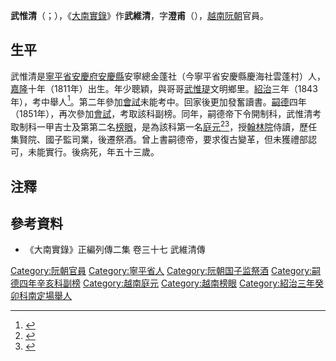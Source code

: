 '''武惟清'''（{{vie|v='''Vũ Duy Thanh'''|hn=武惟清}}；{{bd|1811年||1863年|catIdx=V武}}），《[[大南實錄|大南實錄]]》作'''武維清'''，字'''澄甫'''（{{vie|v='''Trừng Phủ'''|hn=澄甫}}），[[越南|越南]][[阮朝|阮朝]]官員。

==生平==
武惟清是[[寧平省|寧平省]][[安慶府|安慶府]][[安慶縣|安慶縣]]安寧總金蓬社（今寧平省安慶縣慶海社雲蓬村）人，[[嘉隆|嘉隆]]十年（1811年）出生。年少聰穎，與哥哥[[武惟瑅|武惟瑅]]文明鄉里。[[紹治|紹治]]三年（1843年），考中舉人<ref>{{Cite web |url=http://lib.nomfoundation.org/collection/1/volume/340/page/59 |title=《國朝鄉科錄》 |access-date=2018-06-09 |archive-date=2019-07-13 |archive-url=https://web.archive.org/web/20190713040623/http://lib.nomfoundation.org/collection/1/volume/340/page/59 |dead-url=no }}</ref>。第二年參加[[會試|會試]]未能考中。回家後更加發奮讀書。[[嗣德|嗣德]]四年（1851年），再次參加[[會試|會試]]，考取該科副榜。同年，嗣德帝下令開制科，武惟清考取制科一甲吉士及第第二名[[榜眼|榜眼]]，是為該科第一名[[庭元|庭元]]<ref>{{Cite web |url=http://hannom.nlv.gov.vn/hannom/cgi-bin/hannom?a=d&d=BNTwEHieahcNp1894.1.49 |title=《國朝科榜錄》 |access-date=2016-08-03 |archive-date=2018-06-12 |archive-url=https://web.archive.org/web/20180612140227/http://hannom.nlv.gov.vn/hannom/cgi-bin/hannom?a=d&d=BNTwEHieahcNp1894.1.49 |dead-url=no }}</ref><ref>{{Cite web |url=http://www.hannom.org.vn/detail.asp?param=1218&Catid=562 |title=嗣德四年吉士題名碑 |access-date=2018-06-09 |archive-date=2020-09-30 |archive-url=https://web.archive.org/web/20200930223647/http://www.hannom.org.vn/detail.asp?param=1218&Catid=562 |dead-url=no }}</ref>，授[[翰林院|翰林院]]侍讀，歷任集賢院、國子監司業，後遷祭酒。曾上書嗣德帝，要求復古變革，但未獲禮部認可，未能實行。後病死，年五十三歲。

==注釋==
{{reflist}}

==參考資料==
*《大南實錄》正編列傳二集 卷三十七 武維清傳

{{嗣德四年制科庭试正榜}}
{{嗣德四年辛亥科庭试正副榜}}

[[Category:阮朝官員|Category:阮朝官員]]
[[Category:寧平省人|Category:寧平省人]]
[[Category:阮朝国子监祭酒|Category:阮朝国子监祭酒]]
[[Category:嗣德四年辛亥科副榜|Category:嗣德四年辛亥科副榜]]
[[Category:越南庭元|Category:越南庭元]]
[[Category:越南榜眼|Category:越南榜眼]]
[[Category:紹治三年癸卯科南定場舉人|Category:紹治三年癸卯科南定場舉人]]